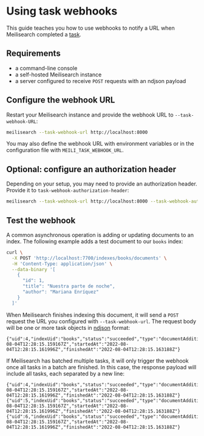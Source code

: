 # Using task webhooks

This guide teaches you how to use webhooks to notify a URL when Meilisearch completed a [task](/learn/async/asynchronous_operations).

## Requirements

- a command-line console
- a self-hosted Meilisearch instance
- a server configured to receive `POST` requests with an ndjson payload

## Configure the webhook URL

Restart your Meilisearch instance and provide the webhook URL to `--task-webhook-URL`:

```sh
meilisearch --task-webhook-url http://localhost:8000
```

You may also define the webhook URL with environment variables or in the configuration file with `MEILI_TASK_WEBHOOK_URL`.

## Optional: configure an authorization header

Depending on your setup, you may need to provide an authorization header. Provide it to `task-webhook-authorization-header`:

```sh
meilisearch --task-webhook-url http://localhost:8000 --task-webhook-authorization-header Bearer aSampleMasterKey
```

## Test the webhook

A common asynchronous operation is adding or updating documents to an index. The following example adds a test document to our `books` index:

```sh
curl \
  -X POST 'http://localhost:7700/indexes/books/documents' \
  -H 'Content-Type: application/json' \
  --data-binary '[
    {
      "id": 1,
      "title": "Nuestra parte de noche",
      "author": "Mariana Enríquez"
    }
  ]'
```

When Meilisearch finishes indexing this document, it will send a `POST` request the URL you configured with `--task-webhook-url`. The request body will be one or more task objects in [ndjson](https://github.com/ndjson/ndjson-spec) format:

```ndjson
{"uid":4,"indexUid":"books","status":"succeeded","type":"documentAdditionOrUpdate","canceledBy":null,"details.receivedDocuments":1,"details.indexedDocuments":1,"duration":"PT0.001192S","enqueuedAt":"2022-08-04T12:28:15.159167Z","startedAt":"2022-08-04T12:28:15.161996Z","finishedAt":"2022-08-04T12:28:15.163188Z"}
```

If Meilisearch has batched multiple tasks, it will only trigger the webhook once all tasks in a batch are finished. In this case, the response payload will include all tasks, each separated by a new line:

```ndjson
{"uid":4,"indexUid":"books","status":"succeeded","type":"documentAdditionOrUpdate","canceledBy":null,"details.receivedDocuments":1,"details.indexedDocuments":1,"duration":"PT0.001192S","enqueuedAt":"2022-08-04T12:28:15.159167Z","startedAt":"2022-08-04T12:28:15.161996Z","finishedAt":"2022-08-04T12:28:15.163188Z"}
{"uid":5,"indexUid":"books","status":"succeeded","type":"documentAdditionOrUpdate","canceledBy":null,"details.receivedDocuments":1,"details.indexedDocuments":1,"duration":"PT0.001192S","enqueuedAt":"2022-08-04T12:28:15.159167Z","startedAt":"2022-08-04T12:28:15.161996Z","finishedAt":"2022-08-04T12:28:15.163188Z"}
{"uid":6,"indexUid":"books","status":"succeeded","type":"documentAdditionOrUpdate","canceledBy":null,"details.receivedDocuments":1,"details.indexedDocuments":1,"duration":"PT0.001192S","enqueuedAt":"2022-08-04T12:28:15.159167Z","startedAt":"2022-08-04T12:28:15.161996Z","finishedAt":"2022-08-04T12:28:15.163188Z"}
```
